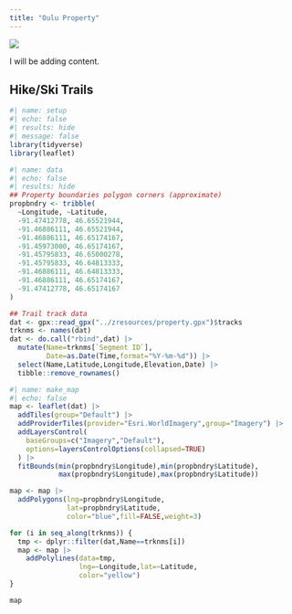 ```yaml
---
title: "Oulu Property"
---
```


![](../zresources/img/oulu1.webp){fig-align="center"}

:::{.callout-warning appearance="simple"}
I will be adding content.
:::


## Hike/Ski Trails
```r
#| name: setup
#| echo: false
#| results: hide
#| message: false
library(tidyverse)
library(leaflet)
```

```r
#| name: data
#| echo: false
#| results: hide
## Property boundaries polygon corners (approximate)
propbndry <- tribble(
  ~Longitude, ~Latitude,
  -91.47412778, 46.65521944,
  -91.46886111, 46.65521944,
  -91.46886111, 46.65174167,
  -91.45973000, 46.65174167,
  -91.45795833, 46.65000278,
  -91.45795833, 46.64813333,
  -91.46886111, 46.64813333,
  -91.46886111, 46.65174167,
  -91.47412778, 46.65174167
)

## Trail track data
dat <- gpx::read_gpx("../zresources/property.gpx")$tracks
trknms <- names(dat)
dat <- do.call("rbind",dat) |>
  mutate(Name=trknms[`Segment ID`],
         Date=as.Date(Time,format="%Y-%m-%d")) |>
  select(Name,Latitude,Longitude,Elevation,Date) |>
  tibble::remove_rownames()
```

```r
#| name: make_map
#| echo: false
map <- leaflet(dat) |>
  addTiles(group="Default") |>
  addProviderTiles(provider="Esri.WorldImagery",group="Imagery") |>
  addLayersControl(
    baseGroups=c("Imagery","Default"),
    options=layersControlOptions(collapsed=TRUE)
  ) |>
  fitBounds(min(propbndry$Longitude),min(propbndry$Latitude),
            max(propbndry$Longitude),max(propbndry$Latitude))

map <- map |>
  addPolygons(lng=propbndry$Longitude,
              lat=propbndry$Latitude,
              color="blue",fill=FALSE,weight=3)

for (i in seq_along(trknms)) {
  tmp <- dplyr::filter(dat,Name==trknms[i])
  map <- map |>
    addPolylines(data=tmp,
                 lng=~Longitude,lat=~Latitude,
                 color="yellow")
}

map
```

